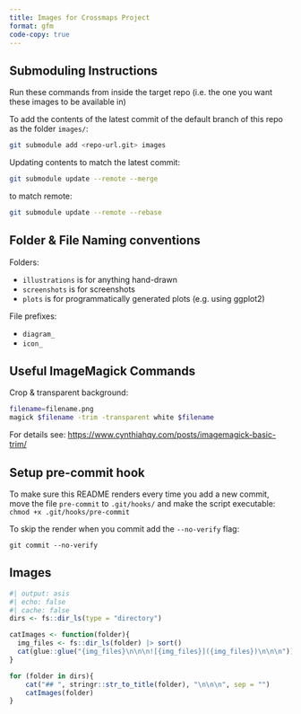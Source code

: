 ```yaml
---
title: Images for Crossmaps Project
format: gfm
code-copy: true
---
```


## Submoduling Instructions

Run these commands from inside the target repo (i.e. the one you want these images to be available in)

To add the contents of the latest commit of the default branch of this repo as the folder `images/`:

```zsh
git submodule add <repo-url.git> images
```

Updating contents to match the latest commit:

```zsh
git submodule update --remote --merge
```

to match remote:

```zsh
git submodule update --remote --rebase
```

## Folder & File Naming conventions

Folders:

- `illustrations` is for anything hand-drawn
- `screenshots` is for screenshots
- `plots` is for programmatically generated plots (e.g. using ggplot2)

File prefixes:

- `diagram_`
- `icon_`

## Useful ImageMagick Commands

Crop & transparent background:

```zsh
filename=filename.png
magick $filename -trim -transparent white $filename
```

For details see: <https://www.cynthiahqy.com/posts/imagemagick-basic-trim/>

## Setup pre-commit hook

To make sure this README renders every time you add a new commit,
move the file `pre-commit` to `.git/hooks/` and make the script executable:
`chmod +x .git/hooks/pre-commit`

To skip the render when you commit add the `--no-verify` flag:
```
git commit --no-verify
```

## Images

```r
#| output: asis
#| echo: false
#| cache: false
dirs <- fs::dir_ls(type = "directory")

catImages <- function(folder){
  img_files <- fs::dir_ls(folder) |> sort()
  cat(glue::glue("{img_files}\n\n\n![{img_files}]({img_files})\n\n\n"))
}

for (folder in dirs){
    cat("## ", stringr::str_to_title(folder), "\n\n\n", sep = "")
    catImages(folder)
}
```
